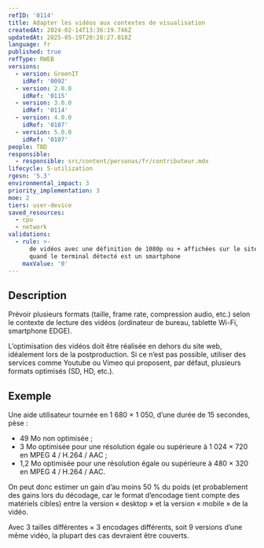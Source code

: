 ```yaml
---
refID: '0114'
title: Adapter les vidéos aux contextes de visualisation
createdAt: 2024-02-14T13:36:19.746Z
updatedAt: 2025-05-19T20:28:27.018Z
language: fr
published: true
refType: RWEB
versions:
  - version: GreenIT
    idRef: '0092'
  - version: 2.0.0
    idRef: '0115'
  - version: 3.0.0
    idRef: '0114'
  - version: 4.0.0
    idRef: '0107'
  - version: 5.0.0
    idRef: '0107'
people: TBD
responsible:
  - responsible: src/content/personas/fr/contributeur.mdx
lifecycle: 5-utilization
rgesn: '5.3'
environmental_impact: 3
priority_implementation: 3
moe: 2
tiers: user-device
saved_resources:
  - cpu
  - network
validations:
  - rule: >-
      de vidéos avec une définition de 1080p ou + affichées sur le site web
      quand le terminal détecté est un smartphone
    maxValue: '0'
---
```


## Description

Prévoir plusieurs formats (taille, frame rate, compression audio, etc.) selon le contexte de lecture des vidéos (ordinateur de bureau, tablette Wi-Fi, smartphone EDGE).

L’optimisation des vidéos doit être réalisée en dehors du site web, idéalement lors de la postproduction. Si ce n’est pas possible, utiliser des services comme Youtube ou Vimeo qui proposent, par défaut, plusieurs formats optimisés (SD, HD, etc.).

## Exemple

Une aide utilisateur tournée en 1 680 × 1 050, d’une durée de 15 secondes, pèse :

* 49 Mo non optimisée ;
* 3 Mo optimisée pour une résolution égale ou supérieure à 1 024 × 720 en MPEG 4 / H.264 / AAC ;
* 1,2 Mo optimisée pour une résolution  égale  ou  supérieure  à 480 × 320 en MPEG 4 / H.264 / AAC.

On peut donc estimer un gain d’au moins 50 % du poids (et probablement des gains lors du décodage, car le format d’encodage tient compte des matériels cibles) entre la version « desktop » et la version
« mobile » de la vidéo.

Avec 3 tailles différentes × 3 encodages différents, soit 9 versions d’une même vidéo, la plupart des cas devraient être couverts. 
